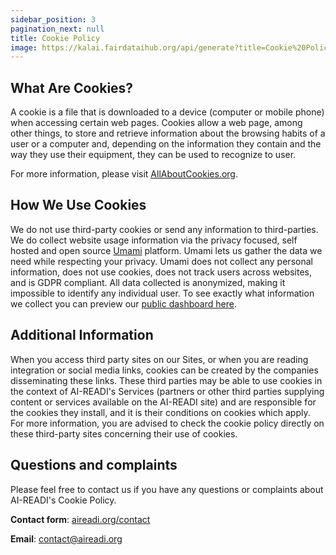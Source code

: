 ```yaml
---
sidebar_position: 3
pagination_next: null
title: Cookie Policy
image: https://kalai.fairdataihub.org/api/generate?title=Cookie%20Policy&description=&app=ai-readi-docs&org=ai-readi
---
```


## What Are Cookies?

A cookie is a file that is downloaded to a device (computer or mobile phone) when accessing certain web pages. Cookies allow a web page, among other things, to store and retrieve information about the browsing habits of a user or a computer and, depending on the information they contain and the way they use their equipment, they can be used to recognize to user.

For more information, please visit [AllAboutCookies.org](https://www.allaboutcookies.org/).

## How We Use Cookies

We do not use third-party cookies or send any information to third-parties. We do collect website usage information via the privacy focused, self hosted and open source [Umami](https://umami.is/) platform. Umami lets us gather the data we need while respecting your privacy. Umami does not collect any personal information, does not use cookies, does not track users across websites, and is GDPR compliant. All data collected is anonymized, making it impossible to identify any individual user. To see exactly what information we collect you can preview our [public dashboard here](https://umami.fairdataihub.org/share/0PNcos09xcWPI8Kr/docs.aireadi.org).

## Additional Information

When you access third party sites on our Sites, or when you are reading integration or social media links, cookies can be created by the companies disseminating these links. These third parties may be able to use cookies in the context of AI-READI's Services (partners or other third parties supplying content or services available on the AI-READI site) and are responsible for the cookies they install, and it is their conditions on cookies which apply. For more information, you are advised to check the cookie policy directly on these third-party sites concerning their use of cookies.

## Questions and complaints

Please feel free to contact us if you have any questions or complaints about AI-READI's Cookie Policy.

**Contact form**: [aireadi.org/contact](https://aireadi.org/contact)

**Email**: [contact@aireadi.org](mailto:contact@aireadi.org)


<PageFeedback />
